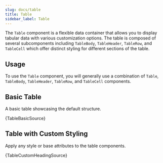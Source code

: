 ```yaml
---
slug: docs/table
title: Table
sidebar_label: Table
---
```


The `Table` component is a flexible data container that allows you to display tabular data with various customization options. The table is composed of several subcomponents including `TableBody`, `TableHeader`, `TableRow`, and `TableCell` which offer distinct styling for different sections of the table.

## Usage

To use the `Table` component, you will generally use a combination of `Table`, `TableBody`, `TableHeader`, `TableRow`, and `TableCell` components.


## Basic Table

A basic table showcasing the default structure.


<CodeSample>
    <TableBasicDemo/>
</CodeSample>

<CodeBlock language="tsx">{TableBasicSource}</CodeBlock>

## Table with Custom Styling

Apply any style or base attributes to the table components.


<CodeSample>
    <TableCustomHeadingDemo/>
</CodeSample>

<CodeBlock language="tsx">{TableCustomHeadingSource}</CodeBlock>
